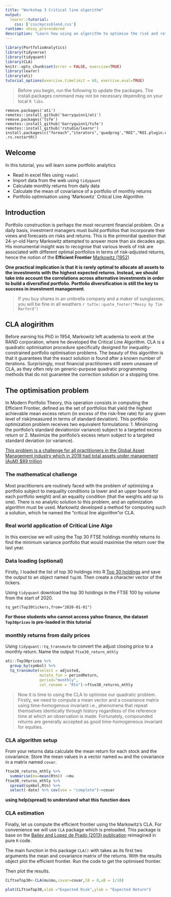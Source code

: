 ```yaml
---
title: "Workshop 3 Critical line algorithm"
output:
  learnr::tutorial:
    css: ['css/mycssblend.css']
runtime: shiny_prerendered
description: "Learn how using an algorithm to optimise the risk and return of a portfolio using modern portfolio theory"
---
```


```r
library(PortfolioAnalytics)
library(tidyverse)
library(tidyquant)
library(CLA)
knitr::opts_chunk$set(error = FALSE, exercise=TRUE)
library(learnr)
library(ati)
tutorial_options(exercise.timelimit = 60, exercise.eval=TRUE)
```

> Before you begin, run the following to update the packages. The install.packages command may not be necessary depending on your local `R libs`.

```
remove.packages('ati')
remotes::install_github('barryquinn1/ati')
remove.packages('tsfe')
remotes::install_github('barryquinn1/tsfe')
remotes::install_github('rstudio/learnr')
install.packages(c("foreach","iterators",'quadprog',"ROI","ROI.plugin.quadprog"))
.rs.restartR()
```

## Welcome

In this tutorial, you will learn some portfolio analytics

* Read in excel files using `readxl`
* Import data from the web using `tidyqaunt`
* Calculate monthly returns from daily data
* Calculate the mean of covariance of a portfolio of monthly returns 
* Portfolio optimisation using 'Markowitz` Critical Line Algorithm 

## Introduction
Portfolio construction is perhaps the most recurrent financial problem.  On a daily basis, investment managers must build portfolios that incorporate their views and forecasts on risks and returns.  This is the primordial question that 24-yr-old Harry Markowitz attempted to answer more than six decades ago.  His monumental insight was to recognise that various levels of risk are associated with different optimal portfolios in terms of risk-adjusted returns, hence the notion of the **Efficient Frontier** [Markowitz (1952)](https://shibbolethsp.jstor.org/start?entityID=https%3A%2F%2Fqub.ac.uk%2Fshibboleth&dest=https://www.jstor.org/stable/2975974&site=jstor)

**One practical implication is that it is rarely optimal to allocate all assets to the investments with the highest expected returns.  Instead, we should take into account the correlations across alternative investments in order to build a diversified portfolio.  Portfolio diversification is still the key to success in investment management**.  


> If you buy shares in an umbrella company and a maker of sunglasses, you will be fine in all weathers `r tufte::quote_footer("Messy by Tim Harford")`

## CLA alogirithm
Before earning his PhD in 1954, Markowitz left academia to work at the RAND corporation, where he developed the Critical Line Algorithm.  CLA is a quadratic optimisation procedure specifically designed for inequality-constrained portfolio optimisation problems.  The beauty of this algorithm is that it guarantees that the exact solution is found after a known number of iterations.  Surprisingly, most financial practitioners still seem unaware of CLA, as they often rely on generic-purpose quadratic programming methods that do not guarantee the correction solution or a stopping time.

## The optimisation problem

In Modern Portfolio Theory, this operation consists in computing the Efficient Frontier, defined as the set of portfolios that yield the highest achievable mean excess return (in excess of the risk-free rate) for any given level of risk(measured in terms of standard deviation).
This portfolio optimization problem receives two equivalent formulations:
1. Minimizing the portfolio’s standard deviation(or variance) subject to a targeted excess return or
2. Maximize the portfolio’s excess return subject to a targeted standard deviation (or variance). 

[This problem is a challenge for all practitioners in the Global Asset Management industry which in 2019 had total assets under management (AuM) $89 trillion](https://www.bcg.com/en-gb/publications/2020/global-asset-management-protect-adapt-innovate_)

### The mathematical challenge
Most practitioners are routinely faced with the problem of optimizing a portfolio subject to inequality conditions (a lower and an upper bound for each portfolio weight) and an equality condition (that the weights add up to one). There is no analytic solution to this problem, and an optimization algorithm must be used. Markowitz developed a method for computing such a solution, which he named the “critical line algorithm”or CLA.

### Real world application of Critical Line Algo
In this exercise we will using the Top 30 FTSE holdings monthly returns to find the minimum variance portfolio that would maximise the return over the last year.

### Data loading (optional)

Firstly, I loaded the list of top 30 holdings into R [Top 30 holdings](https://uk.finance.yahoo.com/quote/%5EFTSE/components?p=%5EFTSE) and save the output to an object named `Top30`. Then create a character vector of the tickers.

Using `tidyquant` download the top 30 holdings in the FTSE 100 by volume from the start of 2020. 
    
```
tq_get(Top30tickers,from="2020-01-01")
```

**For those students who cannot access yahoo finance, the dataset `Top30prices` is pre-loaded in this tutorial**

### monthly returns from daily prices

Using `tidyquant::tq_transmute` to convert the adjust closing price to a monthly return.  Name the output `ftse30_return_mthly` 

    
```r
ati::Top30prices %>%
  group_by(symbol) %>%
  tq_transmute(select = adjusted,
               mutate_fun = periodReturn,
               period="monthly",
               col_rename = "Rtn")->ftse30_returns_mthly
```


>Now it is time to using the CLA to optimise our quadratic problem. Firstly, we need to compute a mean vector and a covariance matrix using time-homogenous invariant i.e., phenomena that repeat themselves identically through history regardless of the reference time at which an observation is made. Fortunately, compounded returns are generally accepted as good time-homogeneous invariant for equities. 

### CLA algorithm setup

From your returns data calculate the mean return for each stock and the covariance.  Store the mean values in a vector named `mu` and the covariance in a matrix named `covar`.


```r
ftse30_returns_mthly %>% 
  summarise(mu=mean(Rtn)) ->mu
ftse30_returns_mthly %>% 
  spread(symbol,Rtn) %>%
  select(-date) %>% cov(use = "complete")->covar
```
**using help(spread) to understand what this function does**

### CLA estimation

Finally, let us compute the efficient frontier using the Markowitz's CLA.  For convenience we will use `CLA` package which is preloaded.  This package is base on the [Bailey and Lopez de Prado (2013) publication](https://www.mdpi.com/1999-4893/6/1/169) reimagined in pure `R` code.  

The main function in this package `CLA()` with takes as its first two arguments the mean and covariance matrix of the returns.  With the results object plot the efficient frontier. Run the code to get the optimised frontier.

Then plot the results.


```r
CLftseTop30<-CLA(mu$mu,covar=covar,lB = 0,uB = 1/10)
```

```r
plot(CLftseTop30,xlab ="Expected Risk",ylab = "Expected Return") 
```
